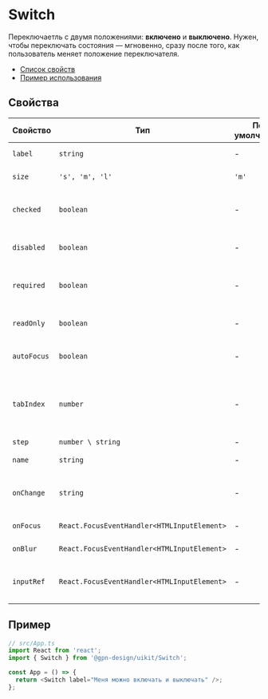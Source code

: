 # Switch

Переключаетль с двумя положениями: **включено** и **выключено**. Нужен, чтобы переключать
состояния — мгновенно, сразу после того, как пользователь меняет положение переключателя.

- [Список свойств](#свойства)
- [Пример использования](#пример)

## Свойства


<!-- props:start -->

| Свойство         | Тип                                     | По умолчанию  | Описание                                     |
| ---------------- | --------------------------------------- | ------------- | -------------------------------------------- |
| `label `         |  `string`                               |   -           | Текст рядом с переключателем    |
| `size`           | `'s', 'm', 'l'`                         | `'m'`         | Размер переключателя                              |
| `checked`        | `boolean`                               | -             | Ставит переключатель в положение **включен**             |
| `disabled`       | `boolean`                               | -             | Делает переключатель неактивным                 |
| `required`       | `boolean`                               | -             | Такой переключатель обязательно нужно выбрать       |
| `readOnly`       | `boolean`                               | -             | Переключатель, который нельзя поменять  |
| `autoFocus`      | `boolean`                               | -             | Переносит фокус на этот переключатель |
| `tabIndex`       | `number`                                | -             | орядковый номер при переходе между элементами интерфейса по клавише **tab**  |
| `step `          | `number \ string`                       | -             |  |
| `name    `       | `string`                                | -             | Имя элемента в DOM |
| `onChange`       | `string`                               | -             | Действие при смене состояния переключателя  |
| `onFocus`        | `React.FocusEventHandler<HTMLInputElement>`| -             | Действие по фокусу   |
| `onBlur`         | `React.FocusEventHandler<HTMLInputElement>` | -             | Действие при потере фокуса   |
| `inputRef`       | `React.FocusEventHandler<HTMLInputElement>`| -          | Ссылка на корневой DOM-элемент этого компонента |

<!-- props:end -->

## Пример

```ts
// src/App.ts
import React from 'react';
import { Switch } from '@gpn-design/uikit/Switch';

const App = () => {
  return <Switch label="Меня можно включать и выключать" />;
};
```
